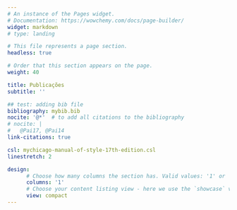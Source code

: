 ```yaml
---
# An instance of the Pages widget.
# Documentation: https://wowchemy.com/docs/page-builder/
widget: markdown
# type: landing

# This file represents a page section.
headless: true

# Order that this section appears on the page.
weight: 40

title: Publicações
subtitle: ''

## test: adding bib file
bibliography: mybib.bib
nocite: '@*'  # to add all citations to the bibliography
# nocite: |
#   @Pai17, @Pai14
link-citations: true

csl: mychicago-manual-of-style-17th-edition.csl
linestretch: 2

design:
      # Choose how many columns the section has. Valid values: '1' or '2'.
      columns: '1'
      # Choose your content listing view - here we use the `showcase` view
      view: compact
---
```


<div style="line-height:2;">

::: {#refs}
:::

<div>
